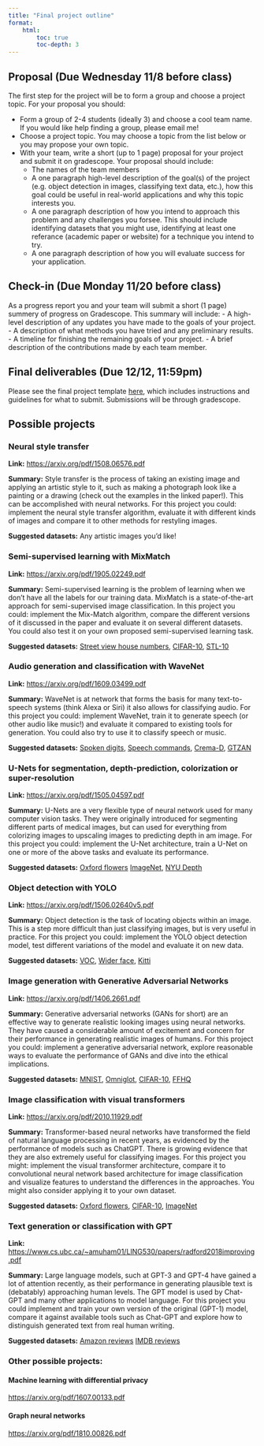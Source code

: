 ```yaml
---
title: "Final project outline"
format:
    html:
        toc: true
        toc-depth: 3
---
```


## Proposal (**Due Wednesday 11/8 before class**)

The first step for the project will be to form a group and choose a project topic. For your proposal you should:

-   Form a group of 2-4 students (ideally 3) and choose a cool team name. If you would like help finding a group, please email me!
-   Choose a project topic. You may choose a topic from the list below or you may propose your own topic.
-   With your team, write a short (up to 1 page) proposal for your project and submit it on gradescope. Your proposal should include:
    -   The names of the team members
    -   A one paragraph high-level description of the goal(s) of the project (e.g. object detection in images, classifying text data, etc.), how this goal could be useful in real-world applications and why this topic interests you.
    -   A one paragraph description of how you intend to approach this problem and any challenges you forsee. This should include identifying datasets that you might use, identifying at least one referance (academic paper or website) for a technique you intend to try.
    -   A one paragraph description of how you will evaluate success for your application.

## Check-in (**Due Monday 11/20 before class**)

As a progress report you and your team will submit a short (1 page) summery of progress on Gradescope. This summary will include: - A high-level description of any updates you have made to the goals of your project. - A description of what methods you have tried and any preliminary results. - A timeline for finishing the remaining goals of your project. - A brief description of the contributions made by each team member.

## Final deliverables (**Due 12/12, 11:59pm**)

Please see the final project template [here](./CS152_Project_Template.pdf), which includes instructions and guidelines for what to submit. Submissions will be through gradescope.

## Possible projects

### Neural style transfer

**Link:** [https://arxiv.org/pdf/1508.06576.pdf](https://arxiv.org/pdf/1905.02249.pdf)

**Summary:** Style transfer is the process of taking an existing image and applying an artistic style to it, such as making a photograph look like a painting or a drawing (check out the examples in the linked paper!). This can be accomplished with neural networks. For this project you could: implement the neural style transfer algorithm, evaluate it with different kinds of images and compare it to other methods for restyling images.

**Suggested datasets:** Any artistic images you'd like!

### Semi-supervised learning with MixMatch

**Link:** <https://arxiv.org/pdf/1905.02249.pdf>

**Summary:** Semi-supervised learning is the problem of learning when we don't have all the labels for our training data. MixMatch is a state-of-the-art approach for semi-supervised image classification. In this project you could: implement the Mix-Match algorithm, compare the different versions of it discussed in the paper and evaluate it on several different datasets. You could also test it on your own proposed semi-supervised learning task.

**Suggested datasets:** [Street view house numbers](https://pytorch.org/vision/stable/generated/torchvision.datasets.SVHN.html#torchvision.datasets.SVHN), [CIFAR-10](https://pytorch.org/vision/stable/generated/torchvision.datasets.CIFAR10.html), [STL-10](https://pytorch.org/vision/stable/generated/torchvision.datasets.STL10.html#torchvision.datasets.STL10)

### Audio generation and classification with WaveNet

**Link:** <https://arxiv.org/pdf/1609.03499.pdf>

**Summary:** WaveNet is at network that forms the basis for many text-to-speech systems (think Alexa or Siri) it also allows for classifying audio. For this project you could: implement WaveNet, train it to generate speech (or other audio like music!) and evaluate it compared to existing tools for generation. You could also try to use it to classify speech or music.

**Suggested datasets:** [Spoken digits](https://www.tensorflow.org/datasets/catalog/spoken_digit), [Speech commands](https://pytorch.org/audio/stable/generated/torchaudio.datasets.SPEECHCOMMANDS.html#torchaudio.datasets.SPEECHCOMMANDS), [Crema-D](https://www.tensorflow.org/datasets/catalog/crema_d), [GTZAN](https://www.tensorflow.org/datasets/catalog/gtzan)

### U-Nets for segmentation, depth-prediction, colorization or super-resolution

**Link:** <https://arxiv.org/pdf/1505.04597.pdf>

**Summary:** U-Nets are a very flexible type of neural network used for many computer vision tasks. They were originally introduced for segmenting different parts of medical images, but can used for everything from colorizing images to upscaling images to predicting depth in am image. For this project you could: implement the U-Net architecture, train a U-Net on one or more of the above tasks and evaluate its performance.

**Suggested datasets:** [Oxford flowers](https://www.tensorflow.org/datasets/catalog/oxford_flowers102) [ImageNet](https://www.tensorflow.org/datasets/catalog/imagenet_resized), [NYU Depth](https://www.tensorflow.org/datasets/catalog/nyu_depth_v2)

### Object detection with YOLO

**Link:** <https://arxiv.org/pdf/1506.02640v5.pdf>

**Summary:** Object detection is the task of locating objects within an image. This is a step more difficult than just classifying images, but is very useful in practice. For this project you could: implement the YOLO object detection model, test different variations of the model and evaluate it on new data.

**Suggested datasets:** [VOC](https://www.tensorflow.org/datasets/catalog/voc), [Wider face](https://www.tensorflow.org/datasets/catalog/wider_face), [Kitti](https://www.tensorflow.org/datasets/catalog/kitti)

### Image generation with Generative Adversarial Networks

**Link:** <https://arxiv.org/pdf/1406.2661.pdf>

**Summary:** Generative adversarial networks (GANs for short) are an effective way to generate realistic looking images using neural networks. They have caused a considerable amount of excitement and concern for their performance in generating realistic images of humans. For this project you could: implement a generative adversarial network, explore reasonable ways to evaluate the performance of GANs and dive into the ethical implications.

**Suggested datasets:** [MNIST](https://pytorch.org/vision/stable/generated/torchvision.datasets.MNIST.html#torchvision.datasets.MNIST), [Omniglot](https://pytorch.org/vision/stable/generated/torchvision.datasets.Omniglot.html#torchvision.datasets.Omniglot), [CIFAR-10](https://pytorch.org/vision/stable/generated/torchvision.datasets.CIFAR10.html), [FFHQ](https://github.com/NVlabs/ffhq-dataset)

### Image classification with visual transformers

**Link:** <https://arxiv.org/pdf/2010.11929.pdf>

**Summary:** Transformer-based neural networks have transformed the field of natural language processing in recent years, as evidenced by the performance of models such as ChatGPT. There is growing evidence that they are also extremely useful for classifying images. For this project you might: implement the visual transformer architecture, compare it to convolutional neural network based architecture for image classification and visualize features to understand the differences in the approaches. You might also consider applying it to your own dataset.

**Suggested datasets:** [Oxford flowers](https://www.tensorflow.org/datasets/catalog/oxford_flowers102), [CIFAR-10](https://pytorch.org/vision/stable/generated/torchvision.datasets.CIFAR10.html), [ImageNet](https://www.tensorflow.org/datasets/catalog/imagenet_resized)

### Text generation or classification with GPT

**Link:** <https://www.cs.ubc.ca/~amuham01/LING530/papers/radford2018improving.pdf>

**Summary:** Large language models, such at GPT-3 and GPT-4 have gained a lot of attention recently, as their performance in generating plausible text is (debatably) approaching human levels. The GPT model is used by Chat-GPT and many other applications to model language. For this project you could implement and train your own version of the original (GPT-1) model, compare it against available tools such as Chat-GPT and explore how to distinguish generated text from real human writing.

**Suggested datasets:** [Amazon reviews](https://www.tensorflow.org/datasets/catalog/amazon_us_reviews) [IMDB reviews](https://www.tensorflow.org/datasets/catalog/imdb_reviews)

### Other possible projects:

#### Machine learning with differential privacy

<https://arxiv.org/pdf/1607.00133.pdf>

#### Graph neural networks

<https://arxiv.org/pdf/1810.00826.pdf>